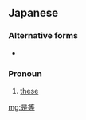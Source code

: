 ==Japanese==
{{ja-kanjitab|是|等}}

===Alternative forms===
* {{l|ja|此れ等}}

===Pronoun===
{{ja-pos|pronoun|これら}}

# [[these]]

[[mg:是等]]